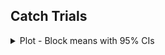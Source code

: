 ## **Catch Trials**

<!-- Catch Trial Plots -->

<details>
  <summary>
  Plot - Block means with 95% CIs
  </summary>
  
<br>
  
```r
source('r-scripts/exp-1a/catch_trials.R')
plt_catch
```

</details> 
